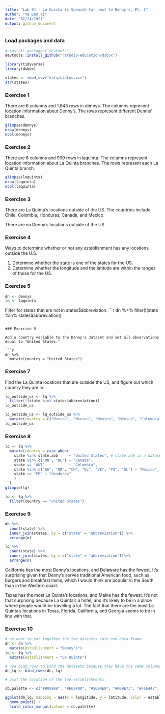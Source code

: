 ```yaml
---
title: "Lab 04 - La Quinta is Spanish for next to Denny's, Pt. 1"
author: "Ye Dam Yi"
date: "02/24/2021"
output: github_document
---
```


### Load packages and data

```r
# install.packages("devtools")
devtools::install_github("rstudio-education/dsbox")
```

```r
library(tidyverse) 
library(dsbox) 
```

```r
states <- read_csv("data/states.csv")
str(states)
```

### Exercise 1

There are 6 columns and 1,643 rows in dennys. The columns represent location information about Denny's. The rows represent different Dennis' branches. 

```r
glimpse(dennys)
nrow(dennys)
ncol(dennys)
```


### Exercise 2

There are 6 columns and 909 rows in laquinta. The columns represent location information about La Quinta branches. The rows represent each La Quinta branch. 

```r
glimpse(laquinta)
nrow(laquinta)
ncol(laquinta)
```


### Exercise 3

There are La Quinta's locations outside of the US. The countries include Chile, Colombia, Honduras, Canada, and Mexico. 

There are no Denny's locations outside of the US. 

### Exercise 4

Ways to determine whether or not any establishment has any locations outside the U.S. 

1. Determine whether the state is one of the states for the US. 
2. Determine whether the longitude and the latitude are within the ranges of those for the US. 

### Exercise 5

```r
dn <- dennys
lq <- laquinta

```

Filter for states that are not in states$abbreviation.
```r
dn %>% 
  filter(!(state %in% states$abbreviation))
```

### Exercise 6

Add a country variable to the Denny's dataset and set all observations equal to "United States."

```r
dn %>% 
  mutate(country = "United States")
```

### Exercise 7

Find the La Quinta locations that are outside the US, and figure out which country they are in.

```r
lq_outside_us <- lq %>% 
  filter(!(state %in% states$abbreviation))
lq_outside_us

lq_outside_us <- lq_outside_us %>% 
  mutate(country = c("Mexico", "Mexico", "Mexico", "Mexico", "Colombia", "Mexico", "Mexico", "Canada", "Mexico", "Mexico", "Mexico", "Mexico", "Honduras", "Canada"))
lq_outside_us

```
### Exercise 8
```r
lq <- lq %>%
  mutate(country = case_when(
    state %in% state.abb     ~ "United States", # state.abb is a dataset contained in R
    state %in% c("ON", "BC") ~ "Canada",
    state == "ANT"           ~ "Colombia",
    state %in% c("AG", "QR", "CH", "NL", "VE", "PU", "SL") ~ "Mexico",
    state == "FM" ~ "Honduras"
    )
  )
glimpse(lq)

lq <- lq %>%
  filter(country == "United States")
```

### Exercise 9
```r
dn %>%
  count(state) %>%
  inner_join(states, by = c("state" = "abbreviation")) %>% 
  arrange(n)

lq %>% 
  count(state) %>% 
  inner_join(states, by = c("state" = "abbreviation"))%>% 
  arrange(n)

```
California has the most Denny's locations, and Delaware has the fewest. It's surprising given that Denny's serves traditional American food, such as burgers and breakfast items, which I would think are popular in the South than in the Western coast.  

Texas has the most La Quinta's locations, and Maine has the fewest. It's not that surprising because La Quinta's a hotel, and it's likely to be in a place where people would be traveling a lot. The fact that there are the most La Quinta's locations in Texas, Florida, California, and Georgia seems to be in line with that. 

### Exercise 10
```r
# we want to put together the two datasets into one data frame
dn <- dn %>% 
  mutate(establishment = "Deeny's")
lq <- lq %>% 
  mutate(establishment = "La Quinta")

# use bind_rows to bind the datasets because they have the same columns
dn_lq <- bind_rows(dn, lq)

# plot the location of the two establishments

cb.palette <- c("#999999", "#E69F00", "#56B4E9", "#009E73", "#F0E442", "#0072B2", "#D55E00", "#CC79A7")

ggplot(dn_lq, mapping = aes(x = longitude, y = latitude, color = establishment)) +
  geom_point() +
  scale_color_manual(values = cb.palette)

```